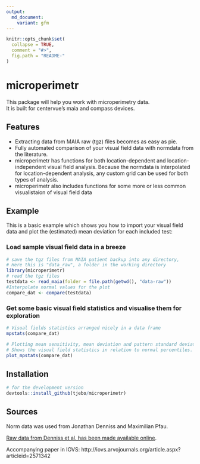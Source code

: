 ```yaml
---
output:
  md_document:
    variant: gfm
---
```


<!-- README.md is generated from README.Rmd. Please edit that file -->

```r
knitr::opts_chunk$set(
  collapse = TRUE,
  comment = "#>",
  fig.path = "README-"
)
```

# microperimetr

This package will help you work with microperimetry data.  
It is built for centervue's maia and compass devices. 

## Features
- Extracting data from MAIA raw (tgz) files becomes as easy as pie.
- Fully automated comparison of your visual field data with normdata from the literature. 
- microperimetr has functions for both location-dependent and location-independent visual field analysis. Because the normdata is interpolated for location-dependent analysis, any custom grid can be used for both types of analysis. 
- microperimetr also includes functions for some more or less common visualistaion of visual field data

## Example

This is a basic example which shows you how to import your visual field data and plot the (estimated) mean deviation for each included test:

### Load sample visual field data in a breeze
```r
# save the tgz files from MAIA patient backup into any directory, 
# Here this is "data_raw", a folder in the working directory 
library(microperimetr)
# read the tgz files
testdata <- read_maia(folder = file.path(getwd(), "data-raw"))
#Interpolate normal values for the plot 
compare_dat <- compare(testdata)
```

### Get some basic visual field statistics and visualise them for exploration
```r
# Visual fields statistics arranged nicely in a data frame
mpstats(compare_dat)

# Plotting mean sensitivity, mean deviation and pattern standard deviation
# Shows the visual field statistics in relation to normal percentiles. 
plot_mpstats(compare_dat)
```

## Installation 
```r
# for the development version 
devtools::install_github(tjebo/microperimetr)
```

## Sources
Norm data was used from Jonathan Denniss and Maximilian Pfau. 

[Raw data from Denniss et al. has been made available online](https://www.sciencedirect.com/science/article/pii/S2352340916304978). 

Accompanying paper in IOVS: http://iovs.arvojournals.org/article.aspx?articleid=2571342

